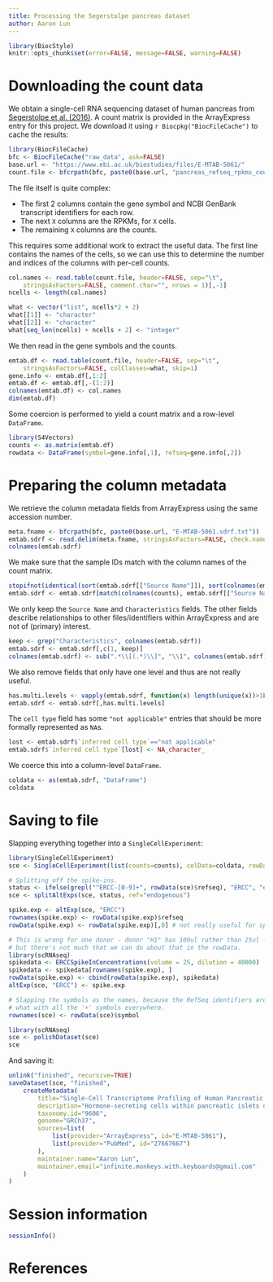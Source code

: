 ```yaml
---
title: Processing the Segerstolpe pancreas dataset
author: Aaron Lun
---
```


```r
library(BiocStyle)
knitr::opts_chunk$set(error=FALSE, message=FALSE, warning=FALSE)
```

# Downloading the count data

We obtain a single-cell RNA sequencing dataset of human pancreas from [Segerstolpe et al. (2016)](https://doi.org/10.1016/j.cmet.2016.08.020).
A count matrix is provided in the ArrayExpress entry for this project.
We download it using `r Biocpkg("BiocFileCache")` to cache the results:

```r
library(BiocFileCache)
bfc <- BiocFileCache("raw_data", ask=FALSE)    
base.url <- "https://www.ebi.ac.uk/biostudies/files/E-MTAB-5061/"
count.file <- bfcrpath(bfc, paste0(base.url, "pancreas_refseq_rpkms_counts_3514sc.txt"))
```

The file itself is quite complex:

- The first 2 columns contain the gene symbol and NCBI GenBank transcript identifiers for each row.
- The next `X` columns are the RPKMs, for `X` cells.
- The remaining `X` columns are the counts.

This requires some additional work to extract the useful data.
The first line contains the names of the cells, 
so we can use this to determine the number and indices of the columns with per-cell counts.

```r
col.names <- read.table(count.file, header=FALSE, sep="\t", 
    stringsAsFactors=FALSE, comment.char="", nrows = 1)[,-1]
ncells <- length(col.names)

what <- vector("list", ncells*2 + 2)
what[[1]] <- "character"
what[[2]] <- "character"
what[seq_len(ncells) + ncells + 2] <- "integer"
```

We then read in the gene symbols and the counts.

```r
emtab.df <- read.table(count.file, header=FALSE, sep="\t", 
    stringsAsFactors=FALSE, colClasses=what, skip=1)
gene.info <- emtab.df[,1:2]
emtab.df <- emtab.df[,-(1:2)]
colnames(emtab.df) <- col.names
dim(emtab.df)
```

Some coercion is performed to yield a count matrix and a row-level `DataFrame`. 

```r
library(S4Vectors)
counts <- as.matrix(emtab.df)
rowdata <- DataFrame(symbol=gene.info[,1], refseq=gene.info[,2])
```

# Preparing the column metadata

We retrieve the column metadata fields from ArrayExpress using the same accession number.

```r
meta.fname <- bfcrpath(bfc, paste0(base.url, "E-MTAB-5061.sdrf.txt"))
emtab.sdrf <- read.delim(meta.fname, stringsAsFactors=FALSE, check.names=FALSE)
colnames(emtab.sdrf)
```

We make sure that the sample IDs match with the column names of the count matrix.

```r
stopifnot(identical(sort(emtab.sdrf[["Source Name"]]), sort(colnames(emtab.df))))
emtab.sdrf <- emtab.sdrf[match(colnames(counts), emtab.sdrf[["Source Name"]]),]
```

We only keep the `Source Name` and `Characteristics` fields.
The other fields describe relationships to other files/identifiers within ArrayExpress and are not of (primary) interest.

```r
keep <- grep("Characteristics", colnames(emtab.sdrf))
emtab.sdrf <- emtab.sdrf[,c(1, keep)]
colnames(emtab.sdrf) <- sub(".*\\[(.*)\\]", "\\1", colnames(emtab.sdrf))
```

We also remove fields that only have one level and thus are not really useful.

```r
has.multi.levels <- vapply(emtab.sdrf, function(x) length(unique(x))>1L, TRUE)
emtab.sdrf <- emtab.sdrf[,has.multi.levels]
```

The `cell type` field has some `"not applicable"` entries that should be more formally represented as `NA`s.

```r
lost <- emtab.sdrf$`inferred cell type`=="not applicable"
emtab.sdrf$`inferred cell type`[lost] <- NA_character_
```

We coerce this into a column-level `DataFrame`.

```r
coldata <- as(emtab.sdrf, "DataFrame")
coldata
```

# Saving to file

Slapping everything together into a `SingleCellExperiment`:

```r
library(SingleCellExperiment)
sce <- SingleCellExperiment(list(counts=counts), colData=coldata, rowData=rowdata)

# Splitting off the spike-ins.
status <- ifelse(grepl("^ERCC-[0-9]+", rowData(sce)$refseq), "ERCC", "endogenous")
sce <- splitAltExps(sce, status, ref="endogenous")

spike.exp <- altExp(sce, "ERCC")
rownames(spike.exp) <- rowData(spike.exp)$refseq
rowData(spike.exp) <- rowData(spike.exp)[,0] # not really useful for spike-ins.

# This is wrong for one donor - donor "H1" has 100ul rather than 25ul -
# but there's not much that we can do about that in the rowData.
library(scRNAseq)
spikedata <- ERCCSpikeInConcentrations(volume = 25, dilution = 40000)
spikedata <- spikedata[rownames(spike.exp), ]
rowData(spike.exp) <- cbind(rowData(spike.exp), spikedata)
altExp(sce, "ERCC") <- spike.exp

# Slapping the symbols as the names, because the RefSeq identifiers are a mess,
# what with all the '+' symbols everywhere.
rownames(sce) <- rowData(sce)$symbol

library(scRNAseq)
sce <- polishDataset(sce)
sce
```

And saving it:

```r
unlink("finished", recursive=TRUE)
saveDataset(sce, "finished",
    createMetadata(
        title="Single-Cell Transcriptome Profiling of Human Pancreatic Islets in Health and Type 2 Diabetes",
        description="Hormone-secreting cells within pancreatic islets of Langerhans play important roles in metabolic homeostasis and disease. However, their transcriptional characterization is still incomplete. Here, we sequenced the transcriptomes of thousands of human islet cells from healthy and type 2 diabetic donors. We could define specific genetic programs for each individual endocrine and exocrine cell type, even for rare δ, γ, ε, and stellate cells, and revealed subpopulations of α, β, and acinar cells. Intriguingly, δ cells expressed several important receptors, indicating an unrecognized importance of these cells in integrating paracrine and systemic metabolic signals. Genes previously associated with obesity or diabetes were found to correlate with BMI. Finally, comparing healthy and T2D transcriptomes in a cell-type resolved manner uncovered candidates for future functional studies. Altogether, our analyses demonstrate the utility of the generated single-cell gene expression resource.",
        taxonomy.id="9606",
        genome="GRCh37",
        sources=list(
            list(provider="ArrayExpress", id="E-MTAB-5061"),
            list(provider="PubMed", id="27667667")
        ),
        maintainer.name="Aaron Lun",
        maintainer.email="infinite.monkeys.with.keyboards@gmail.com"
    )
)
```

# Session information

```r
sessionInfo()
```

# References
